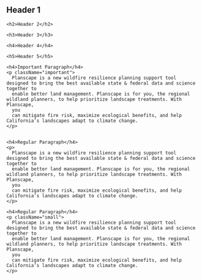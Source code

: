 
<Meta title="Typography" />
<Unstyled>

  <section className="mat-typography">
    <h1>Header 1</h1>

    <h2>Header 2</h2>

    <h3>Header 3</h3>

    <h4>Header 4</h4>

    <h5>Header 5</h5>

    <h4>Important Paragraph</h4>
    <p className="important">
      Planscape is a new wildfire resilience planning support tool designed to bring the best available state & federal data and science together to
      enable better land management. Planscape is for you, the regional wildland planners, to help prioritize landscape treatments. With Planscape,
      you
      can mitigate fire risk, maximize ecological benefits, and help California’s landscapes adapt to climate change.
    </p>


    <h4>Regular Paragraph</h4>
    <p>
      Planscape is a new wildfire resilience planning support tool designed to bring the best available state & federal data and science together to
      enable better land management. Planscape is for you, the regional wildland planners, to help prioritize landscape treatments. With Planscape,
      you
      can mitigate fire risk, maximize ecological benefits, and help California’s landscapes adapt to climate change.
    </p>

    <h4>Regular Paragraph</h4>
    <p className="small">
      Planscape is a new wildfire resilience planning support tool designed to bring the best available state & federal data and science together to
      enable better land management. Planscape is for you, the regional wildland planners, to help prioritize landscape treatments. With Planscape,
      you
      can mitigate fire risk, maximize ecological benefits, and help California’s landscapes adapt to climate change.
    </p>

  </section>
</Unstyled>
